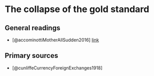 # The collapse of the gold standard

## General readings

+ [@accominottiMotherAllSudden2016] [link](https://doi.org/10.1111/ehr.12128)

## Primary sources

<!-- + Norman Montagu's diaries from BoE archive? -->
+ [@cunliffeCurrencyForeignExchanges1918]